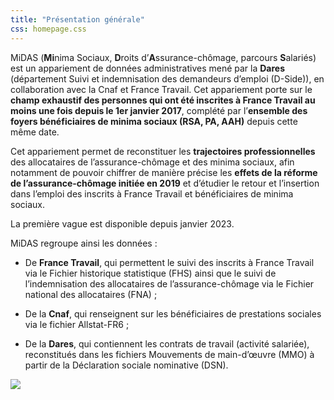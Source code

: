 ```yaml
---
title: "Présentation générale"
css: homepage.css
---
```


MiDAS (**Mi**nima Sociaux, **D**roits d'**A**ssurance-chômage, parcours **S**alariés) est un appariement de données administratives mené par la **Dares** (département Suivi et indemnisation des demandeurs d'emploi (D-Side)), en collaboration avec la Cnaf et France Travail. Cet appariement porte sur le **champ exhaustif des personnes qui ont été inscrites à France Travail au moins une fois depuis le 1er janvier 2017**, complété par l'**ensemble des foyers bénéficiaires de minima sociaux (RSA, PA, AAH)** depuis cette même date.

Cet appariement permet de reconstituer les **trajectoires professionnelles** des allocataires de l'assurance-chômage et des minima sociaux, afin notamment de pouvoir chiffrer de manière précise les **effets de la réforme de l'assurance-chômage initiée en 2019** et d'étudier le retour et l'insertion dans l'emploi des inscrits à France Travail et bénéficiaires de minima sociaux.

La première vague est disponible depuis janvier 2023.

MiDAS regroupe ainsi les données :

-   De **France Travail**, qui permettent le suivi des inscrits à France Travail via le Fichier historique statistique (FHS) ainsi que le suivi de l'indemnisation des allocataires de l'assurance-chômage via le Fichier national des allocataires (FNA) ;

-   De la **Cnaf**, qui renseignent sur les bénéficiaires de prestations sociales via le fichier Allstat-FR6 ;

-   De la **Dares**, qui contiennent les contrats de travail (activité salariée), reconstitués dans les fichiers Mouvements de main-d'œuvre (MMO) à partir de la Déclaration sociale nominative (DSN).

![](images/clipboard-1410781446.png)
